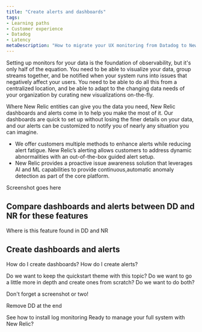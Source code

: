 ```yaml
---
title: "Create alerts and dashboards"
tags:
- Learning paths
- Customer experience
- Datadog
- Latency
metaDescription: "How to migrate your UX monitoring from Datadog to New Relic."
---
```



Setting up monitors for your data is the foundation of observability, but it's only half of the equation. You need to be able to visualize your data, group streams together, and be notified when your system runs into issues that negatively affect your users. You need to be able to do all this from a centralized location, and be able to adapt to the changing data needs of your organization by curating new visualizations on-the-fly. 

Where New Relic entities can give you the data you need, New Relic dashboards and alerts come in to help you make the most of it. Our dashboards are quick to set up without losing the finer details on your data, and our alerts can be customized to notify you of nearly any situation you can imagine. 

* We offer customers multiple methods to enhance alerts while reducing alert fatigue. New Relic’s alerting allows customers to address dynamic abnormalities with an out-of-the-box guided alert setup.
* New Relic provides a proactive issue awareness solution that leverages AI and ML capabilities to provide continuous,automatic anomaly detection as part of the core platform.

Screenshot goes here

## Compare dashboards and alerts between DD and NR for these features
Where is this feature found in DD and NR

## Create dashboards and alerts
How do I create dashboards?
How do I create alerts?

Do we want to keep the quickstart theme with this topic? Do we want to go a little more in depth and create ones from scratch? Do we want to do both?

Don't forget a screenshot or two!

Remove DD at the end

<SideBySide>
    <Side>
        <DocTiles variant="labs">
            <DocTile
                path="/docs/journey-migration/migrating-logs/"
                label={{text: '⬅️ PREVIOUS', color: '#AFE2E3'}}    
            >
                See how to install log monitoring
        </DocTiles>
    </Side>
    <Side>
        <DocTiles variant="labs">
            <DocTile
                path="/docs/journey-migration/making-the-switch/"
                label={{text: 'NEXT ➡️', color: '#AFE2E3'}}    
            >
                Ready to manage your full system with New Relic?
            </DocTile>
        </DocTiles>
    </Side>
</SideBySide>